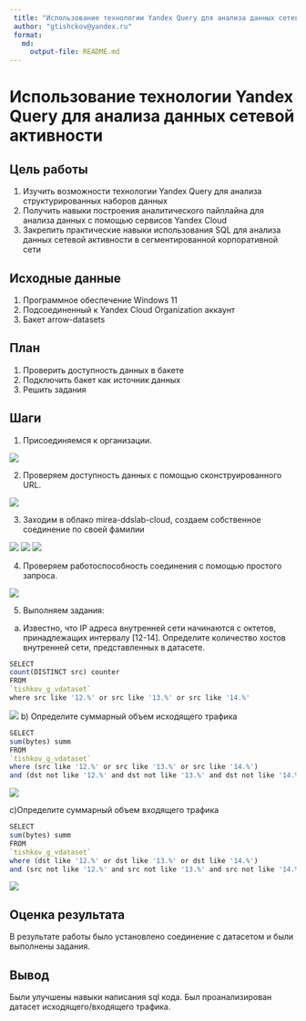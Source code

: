 ```yaml
---
 title: "Использование технологии Yandex Query для анализа данных сетевой активности"
 author: "gtishckov@yandex.ru"
 format: 
   md:
     output-file: README.md
---
```


# Использование технологии Yandex Query для анализа данных сетевой активности

## Цель работы

1. Изучить возможности технологии Yandex Query для анализа структурированных наборов данных
2. Получить навыки построения аналитического пайплайна для анализа данных с помощью сервисов Yandex Cloud
3. Закрепить практические навыки использования SQL для анализа данных сетевой активности в сегментированной корпоративной сети

## Исходные данные

1. Программное обеспечение Windows 11
2. Подсоединенный к Yandex Cloud Organization аккаунт
3. Бакет arrow-datasets

## План

1. Проверить доступность данных в бакете
2. Подключить бакет как источник данных
3. Решить задания

## Шаги

1. Присоединяемся к организации. 

![](img/1.png)

2. Проверяем доступность данных с помощью сконструированного URL.

![](img/2.png)

3. Заходим в облако mirea-ddslab-cloud, создаем собственное соединение по своей фамилии

![](img/3.png)
![](img/4.png)
![](img/5.png)

4. Проверяем работоспособность соединения с помощью простого запроса.

![](img/6.png)

5. Выполняем задания:

a) Известно, что IP адреса внутренней сети начинаются с октетов, принадлежащих интервалу [12-14]. Определите количество хостов внутренней сети, представленных в датасете.
```r
SELECT
count(DISTINCT src) counter
FROM
`tishkov_g_vdataset`
where src like '12.%' or src like '13.%' or src like '14.%'
```
![](img/7.png)
b) Определите суммарный объем исходящего трафика
```r
SELECT
sum(bytes) summ
FROM
`tishkov_g_vdataset`
where (src like '12.%' or src like '13.%' or src like '14.%')
and (dst not like '12.%' and dst not like '13.%' and dst not like '14.%')
```
![](img/8.png)

c)Определите суммарный объем входящего трафика
```r
SELECT
sum(bytes) summ
FROM
`tishkov_g_vdataset`
where (dst like '12.%' or dst like '13.%' or dst like '14.%')
and (src not like '12.%' and src not like '13.%' and src not like '14.%')
```
![](img/9.png)

## Оценка результата

В результате работы было установлено соединение с датасетом и были выполнены задания.

## Вывод

Были улучшены навыки написания sql кода. Был проанализирован датасет исходящего/входящего трафика.

